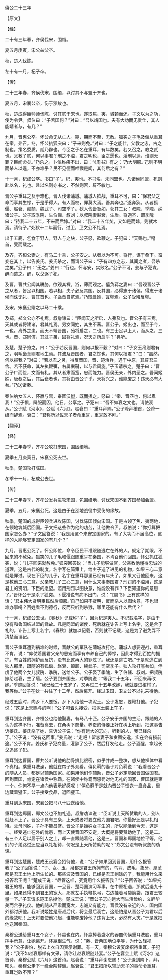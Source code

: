 

僖公二十三年

【原文】

【经】

二十有三年春，齐侯伐宋，围缗。

夏五月庚寅，宋公兹父卒。

秋，楚人伐陈。

冬十有一月，杞子卒。

【传】

二十三年春，齐侯伐宋，围缗，以讨其不与盟于齐也。

夏五月，宋襄公卒，伤于泓故也。

秋，楚成得臣帅师伐陈，讨其贰于宋也。遂取焦、夷，城顿而还。子文以为之功，使为令尹。叔伯曰：“子若国何？”对曰：“吾以靖国也。夫有大功而无贵仕，其人能靖者与，有几？”

九月，晋惠公卒。怀公命无从亡人。期，期而不至，无赦。狐突之子毛及偃从重耳在秦，弗召。冬，怀公执狐突曰：“子来则免。”对曰：“子之能仕，父教之忠，古之制也。策名委质，贰乃辟也。今臣之子名在重耳，有年数矣。若又召之，教之贰也。父教子贰，何以事君？刑之不滥，君之明也，臣之愿也。淫刑以逞，谁则无罪？臣闻命矣。”乃杀之。卜偃称疾不出，曰：“《周书》有之：‘乃大明服。’己则不明而杀人以逞，不亦难乎？民不见德而唯戮是闻，其何后之有？”

十一月，杞成公卒。书曰“子”。杞，夷也。不书名，未同盟也。凡诸侯同盟，死则赴以名，礼也。赴以名则亦书之，不然则否，辟不敏也。

晋公子重耳之及于难也，晋人伐诸蒲城。蒲城人欲战，重耳不可，曰：“保君父之命而享其生禄，于是乎得人。有人而校，罪莫大焉。吾其奔也。”遂奔狄。从者狐偃、赵衰、颠颉、魏武子、司空季子。狄人伐啬咎如，获其二女：叔隗、季隗，纳诸公子。公子取季隗，生伯鯈、叔刘；以叔隗妻赵衰，生盾。将適齐，谓季隗曰：“待我二十五年，不来而后嫁。”对曰：“我二十五年矣，又如是而嫁，则就木焉。请待子。”处狄十二年而行。过卫，卫文公不礼焉。

出于五鹿，乞食于野人，野人与之块，公子怒，欲鞭之。子犯曰：“天赐也。”稽首，受而载之。

及齐，齐桓公妻之，有马二十乘，公子安之。从者以为不可。将行，谋于桑下。蚕妾在其上，以告姜氏。姜氏杀之，而谓公子曰：“子有四方之志，其闻之者，吾杀之矣。”公子曰：“无之。”姜曰：“行也。怀与安，实败名。”公子不可，姜与子犯谋，醉而遣之。醒，以戈逐子犯。

及曹，曹共公闻其骈胁，欲观其裸。浴，薄而观之。僖负羁之妻曰：“吾观晋公子之从者，皆足以相国。若以相，夫子必反其国。反其国，必得志于诸侯。得志于诸侯而诛无礼，曹其首也。子盍蚤自贰焉。”乃馈盘飱，寘璧焉。公子受飱反璧。

及宋，宋襄公赠之以马二十乘。

及郑，郑文公亦不礼焉。叔詹谏曰：“臣闻天之所启，人弗及也。晋公子有三焉，天其或者将建诸，君其礼焉。男女同姓，其生不蕃。晋公子，姬出也，而至于今，一也。离外之患，而天不靖晋国，殆将启之，二也。有三士足以上人，而从之，三也。晋、郑同侪，其过子弟，固将礼焉，况天之所启乎？”弗听。

及楚，楚子飨之，曰：“公子若反晋国，则何以报不穀？”对曰：“子女玉帛则君有之，羽毛齿革则君地生焉。其波及晋国者，君之馀也，其何以报君？”曰：“虽然，何以报我？”对曰：“若以君之灵，得反晋国，晋、楚治兵，遇于中原，其辟君三舍。若不获命，其左执鞭弭，右属櫜鞬，以与君周旋。”子玉请杀之。楚子曰：“晋公子广而俭，文而有礼。其从者肃而宽，忠而能力。晋侯无亲，外内恶之。吾闻姬姓，唐叔之后，其后衰者也，其将由晋公子乎。天将兴之，谁能废之！违天必有大咎。”乃送诸秦。

秦伯纳女五人，怀嬴与焉，奉匜沃盥，既而挥之。怒曰：“秦、晋匹也，何以卑我！”公子惧，降服而囚。他日，公享之。子犯曰：“吾不如衰之文也。请使衰从。”公子赋《河水》，公赋《六月》。赵衰曰：“重耳拜赐。”公子降拜稽首，公降一级而辞焉。衰曰：“君称所以佐天子者命重耳，重耳敢不拜。”

【翻译】

【经】

二十三年春季，齐孝公攻打宋国，围困缗地。

夏季五月庚寅日，宋襄公死去世。

秋季，楚国攻打陈国。

冬季十一月，杞成公去世。

【传】

二十三年春季，齐孝公发兵进攻宋国，包围缗地，讨伐宋国不到齐国参加会盟。

夏季，五月，宋襄公死，这是由于在泓地战役中受伤的缘故。

秋季，楚国的成得臣领兵进攻陈国，讨伐陈国倾向宋国。于是占领了焦、夷两地，在顿地筑城后回国。子文把这些作为他的功劳，让他做令尹。叔伯说：“你打算把国家怎么办？”子文回答说：“我是用这个来安定国家的。有了大功而不居高位，这样的人能够安定国家的有几个？”

九月，晋惠公死了。怀公即位，命令臣民不准跟随逃亡在外的人。规定了期限，不回来的不赦免。狐突的儿子毛和偃跟随重耳在秦国，不肯召他们回国。怀公抓住狐突，说：“儿子回来就赦免。”狐突回答说：“当儿子能够做官，父亲教他懂得忠诚的道理，这是古代的制度。名字写在简策上，给主子送了进见的礼物，如果三心二意就是罪过。现在下臣的儿子，名字在重耳那里已经有年头了，如果又召他回来，这是教他三心二意。父亲教儿子三心二意，用什么来事奉国君？刑罚的不滥用，这是君主的贤明，下臣的愿望。滥用刑罚以图快意，谁能没有罪？下臣知道你的意思了。”晋怀公于是杀了狐突。卜偃推说有病不出门，说：“《周书》上有这样的话：‘君主伟大贤明臣民然后顺服。’自己如果不贤明，反而杀人以图快意，不也很难办事吗？百姓看不到德行，反而只听到杀戮，哪里还能有什么后代？”

十一月，杞成公去世。《春秋》记载称“子”，因为杞是夷人。不记载名字，是由于没有和鲁国结过盟的缘故。凡是同盟的诸侯，死后就在讣告上写上名字，这是合于礼的。讣告上写上名字，《春秋》就加以记载，否则就不记载，这是为了避免弄不清楚而误记。

晋公子重耳遭到祸难的时候，晋献公的军队在蒲城攻打他。蒲城人想要迎战，重耳不肯，说：“仰仗着国君父亲的恩宠而享有奉养自己的俸禄，因此才得到百姓的拥护。有百姓的拥护而反抗，没有比这再大的罪过了。我还是逃亡吧。”于是就逃亡到狄人那里，跟随的有狐偃、赵衰、颠颉、魏武子、司空季子。狄人攻打廧咎如，俘虏了他两个女儿叔隗、季隗，送给公子。公子娶了季隗，生了伯儵、叔刘。把叔隗嫁给赵衰，生了盾。公子要到齐国去，对季隗说：“等我二十五年，不回来再改嫁。”季隗回答说：“我已经二十五岁了，又再过二十五年改嫁，我就要进棺材了。我等你。”公子在狄一共住了十二年，然后离开。经过卫国，卫文公不以礼来待他。

经过五鹿时，向乡下人要饭。乡下人给他一块泥土。公子发怒，要鞭打他。子犯说：“这是上天赐与的啊！”公子叩着头接受，把泥土装上车子。

重耳到达齐国，齐桓公也给他娶妻，有马八十匹。公子安于齐国的生活。跟随的人认为这样不行，准备离去，在桑树下商量。养蚕的侍妾正好在树上听到，把这事告诉姜氏。姜氏杀了她，告诉公子说：“你有远大的志向，听到的人，我已经杀了。”公子说：“没有这回事。”姜氏说：“走吧！留恋妻子和贪图安逸，实在会有损前途。”公子不肯。姜氏和子犯商量，灌醉了公子，然后打发他走。公子酒醒，拿起长戈追逐子犯。

重耳到达曹国，曹共公听说他的肋骨排比很密，似乎并成一整块，想从他裸体中看个真相。乘重耳洗澡，他就在帘子外观看。僖负羁的妻子对负羁说：“我看晋公子的随从人员，都足以辅助国家。如果用他们作辅助，晋公子必定能回晋国做国君。回到晋国，肯定在诸侯中称霸。在诸侯中称霸而惩罚对他无礼的国家，曹国就是第一个。你何不早一点向他表示好感呢！”僖负羁于是就向晋公子馈送一盘食品，里边藏着璧玉。公子接受食品，退回璧玉。

重耳到达宋国，宋襄公把马八十匹送给他。

重耳到达郑国，郑文公也不加礼遇。叔詹劝谏说：“臣听说上天所赞助的人，别人就赶不上了。晋公子具有三条，上天或者将要立他为国君吧，你最好还是以礼相待。父母同姓，子孙不能昌盛。晋公子是姬姓女子生的，所以能活到今天，这是一。经受逃亡在外的忧患，而上天使晋国不安定，大概是将要赞助他了，这是二。有三个人足以居于别人之上，却一直跟随着他，这是三。晋国和郑国地位平等，他们的子弟路过还应当以礼相待，何况是上天所赞助的呢？”郑文公没有听叔詹的劝谏。

重耳到达楚国，楚成王设宴会招待他，说：“公子如果回到晋国，用什么报答我？”公子回答说：“子、女、玉、帛都是君王所拥有的，鸟羽、皮毛、象牙、犀革都是君王土地上所生长的。那些波及晋国的，已经是君王剩馀的了，我能用什么来报答君王呢？”楚成王说：“尽管这样，究竟用什么报答我？”公子回答说：“如果托君王的福，能够回到晋国，一旦晋、楚两国演习军事，在中原相遇，那就后退九十里。如果还得不到君王的宽大，那就左手执鞭执弓，右边挂着弓袋箭袋，跟君王较量一下。”子玉请求楚王杀掉他。楚成王说：“晋公子志向远大而生活俭约，文辞华美而合乎礼仪。他的随从严肃而宽大，忠诚又有能力。晋侯没有亲近的人，国内国外都讨厌他。我听说姬姓是唐叔后代，将会最后衰亡，这恐怕是从晋公子为君以后的缘故吧！上天将要使他兴起，谁能够废掉他？违背上天，必然有大灾。”于是就把他送回秦国。

秦穆公送给重耳五个女子，怀嬴也在内。怀嬴捧着盛水的器皿伺候重耳洗脸，重耳挥手示意，让她离开。怀嬴很生气，说：“秦、晋两国地位平等，为什么轻视我？”公子害怕，脱去上衣自囚表示谢罪。有一天，秦穆公设宴席招待重耳，子犯说：“我不如赵衰那样有文采，请你让赵衰跟随赴宴。”公子在宴会上赋《河水》这首诗，秦穆公赋《六月》这首诗。赵衰说：“重耳拜谢恩赐！”公子退到阶下，拜，叩头，秦穆公走下一级台阶辞谢。赵衰说：“君王把所以辅助天子的事命令重耳，重耳岂敢不拜？”

